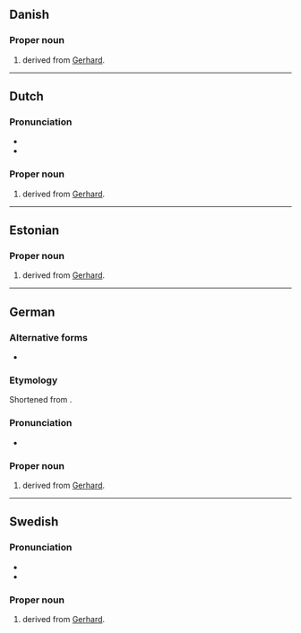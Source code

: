 {{also|gert}}

==Danish==

===Proper noun===
{{head|da|proper noun}}

# {{given name|da|male}} derived from [[Gerhard]].

----

==Dutch==

===Pronunciation===
* {{audio|nl|Nl-Gert.ogg|Audio}}
* {{rhymes|nl|ɛrt}}

===Proper noun===
{{nl-proper noun|m}}

# {{given name|nl|male}} derived from [[Gerhard]].

----

==Estonian==

===Proper noun===
{{head|et|proper noun}}

# {{given name|et|male}} derived from [[Gerhard]].

----

==German==

===Alternative forms===
* {{alter|de|Geert|Gerd}}

===Etymology===
Shortened from {{m|de|Gerhard}}.

===Pronunciation===
* {{IPA|de|/ɡɛʁt/}}

===Proper noun===
{{head|de|proper noun}}

# {{given name|de|male}} derived from [[Gerhard]].

----

==Swedish==

===Pronunciation===
* {{IPA|sv|/jæʈ/|/ɡæʈ/}}
* {{rhymes|sv|æʈː}}

===Proper noun===
{{sv-proper noun|c}}

# {{given name|sv|male}} derived from [[Gerhard]].